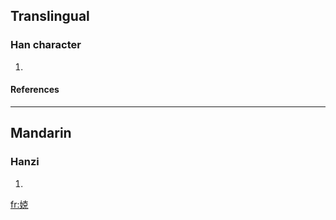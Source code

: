 ==Translingual==
===Han character===
{{Han char|rn=38|rad=女|as=07|sn=10|four=|canj=女十口山 (VJRU)}}
# {{defn|Han|sort=女07}}
====References====
{{Han ref|kx=0262.100|dkj=06298|hdz=21049.140|uh=5A14|ud=23060}}
----
==Mandarin==
===Hanzi===
{{cmn-hanzi|pin=[[kè]] ([[ke4]])|wg=k'o<sup>4</sup>}}
# {{defn|Mandarin}}

[[fr:娔]]